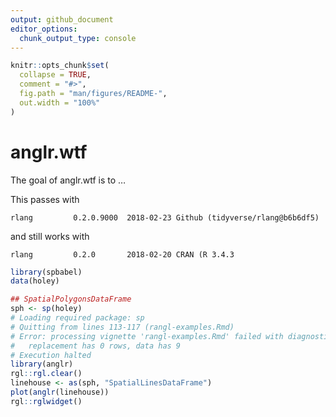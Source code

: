```yaml
---
output: github_document
editor_options: 
  chunk_output_type: console
---
```


<!-- README.md is generated from README.Rmd. Please edit that file -->

```r
knitr::opts_chunk$set(
  collapse = TRUE,
  comment = "#>",
  fig.path = "man/figures/README-",
  out.width = "100%"
)
```
# anglr.wtf

The goal of anglr.wtf is to ...



This passes with 

```
rlang         0.2.0.9000  2018-02-23 Github (tidyverse/rlang@b6b6df5)
```

and still works with 

```
rlang         0.2.0       2018-02-20 CRAN (R 3.4.3
```

```r
library(spbabel)
data(holey)

## SpatialPolygonsDataFrame
sph <- sp(holey)
# Loading required package: sp
# Quitting from lines 113-117 (rangl-examples.Rmd) 
# Error: processing vignette 'rangl-examples.Rmd' failed with diagnostics:
#   replacement has 0 rows, data has 9
# Execution halted
library(anglr)
rgl::rgl.clear()
linehouse <- as(sph, "SpatialLinesDataFrame")
plot(anglr(linehouse))
rgl::rglwidget()
```

